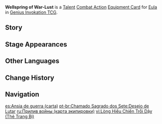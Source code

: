 {{About|the [[Genius Invokation TCG]] Equipment Card|[[Eula]]'s 4th Ascension Passive|Wellspring of War-Lust}}
{{Genius Invokation TCG Infobox
|title     = Wellspring of War-Lust
|id        = 211061
|image     = Wellspring of War-Lust Equipment Card.png
|type      = Equipment Card
|group     = Talent;Combat Action
|character = Eula
|skill     = Glacial Illumination
|effect    = '''Combat Action''': When your active character is '''Eula''', equip this card.<br>After Eula equips this card, immediately use '''[[Glacial Illumination (Character Card Skill)|Glacial Illumination]]''' once.<br>After your Eula, who has this card equipped, uses '''[[Icetide Vortex (Character Card Skill)|Icetide Vortex]]''', this will generate 1 more Zeal for '''[[Lightfall Sword (Summon)|Lightfall Sword]]'''.
|matching  = 3
|element   = Cryo
|energy    = 2
|source1   = Achieve victory within 6 Rounds in [[Genius Invokation TCG/Stage/Eula/Friendly Fracas|Friendly Fracas (Eula)]]
|source2   = Win with less than 2 characters defeated in [[Genius Invokation TCG/Stage/Eula/Friendly Fracas|Friendly Fracas (Eula)]]
}}
'''Wellspring of War-Lust''' is a [[Talent Card|Talent]] [[Combat Action Card|Combat Action]] [[Equipment Card]] for [[Eula (Character Card)|Eula]] in [[Genius Invokation TCG]].

==Story==
{{Description|Flood of frost will ensure that vengeance is mine.|title=Eula: Wellspring of War-Lust}}

==Stage Appearances==
{{Genius Invokation TCG Stage Appearances}}

==Other Languages==
{{Other Languages|Transclude=Wellspring of War-Lust
|zht      = 戰欲湧現{{sic}}
}}

==Change History==
{{Change History|3.5}}

==Navigation==
{{Genius Invokation TCG Navbox|Equipment Card}}

[[es:Ansia de guerra (carta)]]
[[pt-br:Chamado Sagrado dos Sete:Desejo de Lutar]]
[[ru:Прилив войны (карта экипировки)]]
[[vi:Lòng Hiếu Chiến Trỗi Dậy (Thẻ Trang Bị)]]